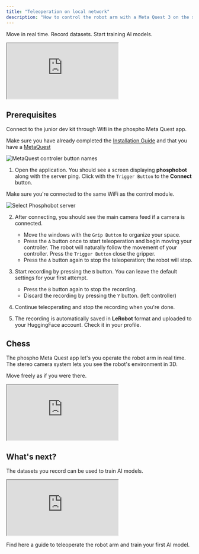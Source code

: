 ```yaml
---
title: "Teleoperation on local network"
description: "How to control the robot arm with a Meta Quest 3 on the same WiFi network"
---
```



Move in real time. Record datasets. Start training AI models.
<iframe 
    className="w-full aspect-video"
    src="https://www.youtube.com/embed/j73ixL-oQaQ?si=WdI6jKNAnjlY9yUI" 
    title="YouTube video player" allow="accelerometer; autoplay; clipboard-write; encrypted-media; gyroscope; picture-in-picture; web-share" 
    referrerPolicy="strict-origin-when-cross-origin" 
    allowFullScreen>
</iframe>

## Prerequisites
Connect to the junior dev kit through Wifi in the phospho Meta Quest app.

<Info>Make sure you have already completed the [Installation Guide](/unboxings/dk1#5-set-up-your-meta-quest-app) and that you have a [MetaQuest](https://www.meta.com/fr/quest/quest-3/?srsltid=AfmBOorMLUmJKFQr35ssCi1DDqSNgpHk0sLHqo_tHG8kgclCYbMToAPa)</Info>

![MetaQuest controler button names](/assets/names_buttons.jpg)  

1. Open the application. You should see a screen displaying **phosphobot** along with the server ping. Click with the `Trigger Button` to the **Connect** button.  

<Note>Make sure you're connected to the same WiFi as the control module.</Note>  

![Select Phosphobot server](/assets/changeme-unity-server.png)  

2. After connecting, you should see the main camera feed if a camera is connected. 
    - Move the windows with the `Grip Button` to organize your space.  
    - Press the `A` button once to start teleoperation and begin moving your controller. The robot will naturally follow the movement of your controller. Press the `Trigger Button` close the gripper.
    - Press the `A` button again to stop the teleoperation; the robot will stop.  

3. Start recording by pressing the `B` button. You can leave the default settings for your first attempt.  
    - Press the `B` button again to stop the recording.
    - Discard the recording by pressing the `Y` button. (left controller)  

4. Continue teleoperating and stop the recording when you're done.  

5. The recording is automatically saved in **LeRobot** format and uploaded to your HuggingFace account. Check it in your profile.  

## Chess

The phospho Meta Quest app let's you operate the robot arm in real time. The stereo camera system lets you see the robot's environment in 3D. 

Move freely as if you were there.

<iframe
    className="w-full aspect-video"
    src="https://www.youtube.com/embed/e_gu-HebhfY"
    title="YouTube video player"
    allow="accelerometer; autoplay; clipboard-write; encrypted-media; gyroscope; picture-in-picture; web-share"
    allowFullScreen>
</iframe>

## What's next?

The datasets you record can be used to train AI models. 

<iframe 
    className="w-full aspect-video"
    src="https://www.youtube.com/embed/Mk3EF8J1BGg?si=6GL1jVd0TqtngW1P" 
    title="YouTube video player" allow="accelerometer; autoplay; clipboard-write; encrypted-media; gyroscope; picture-in-picture; web-share" 
    referrerPolicy="strict-origin-when-cross-origin" 
    allowFullScreen>
</iframe>


<Card
  title="Train your first AI model"
  icon="robot"
  iconType="regular"
  href="/example/ai-models">
    Find here a guide to teleoperate the robot arm and train your first AI model.
</Card>






